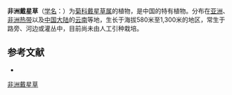 {{Speciesbox
| name = 非洲戴星草
| status = 
| status_system = 
| image =
| genus = Sphaeranthus
| species = senegalensis
| authority = DC.
}}

'''非洲戴星草'''（[[学名|学名]]：{{lang|la|''Sphaeranthus senegalensis''}}）为[[菊科|菊科]][[戴星草属|戴星草属]]的植物，是中国的特有植物。分布在[[亚洲|亚洲]]、[[非洲热带|非洲热带]]以及[[中国大陆|中国大陆]]的[[云南|云南]]等地，生长于海拔580米至1,300米的地区，常生于路旁、河边或灌丛中，目前尚未由人工引种栽培。

== 参考文献 ==
<div class="references-small">
* {{cite web| url =http://www.bioinfo.cn/db05/KmzwSpecies.php?action=view&id=4773| title =非洲戴星草| work =《中国高等植物数据库全库》| publisher =中国科学院微生物研究所| author =昆明植物研究所| accessdate =2009-02-25| deadurl =yes| archiveurl =https://web.archive.org/web/20160305025634/http://www.bioinfo.cn/db05/KmzwSpecies.php?action=view&id=4773| archivedate =2016-03-05}}
</div>
{{Taxonbar|from=Q15231434}}

[[Category:戴星草属|非洲戴星草]]


{{植物小作品}}